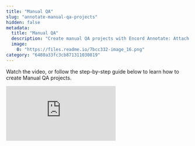 ```yaml
---
title: "Manual QA"
slug: "annotate-manual-qa-projects"
hidden: false
metadata: 
  title: "Manual QA"
  description: "Create manual QA projects with Encord Annotate: Attach datasets, select ontology, and more."
  image: 
    0: "https://files.readme.io/7bcc332-image_16.png"
category: "6480a33fc3cb871311030819"
---
```


Watch the video, or follow the step-by-step guide below to learn how to create Manual QA projects.

<div
  style={{
    height: '0',
    paddingBottom: '54.93387589013224%',
    position: 'relative'
  }}
>
  <iframe
    allowFullScreen
    frameBorder="0"
    mozallowfullscreen=""
    src="https://www.loom.com/embed/f16ee912bed943d38a7689cfb843c15f?sid=d0da65f5-1e2a-414a-9d8e-64841cf4035f"
    style={{
      height: '100%',
      left: '0',
      position: 'absolute',
      top: '0',
      width: '100%'
    }}
    webkitallowfullscreen=""
  />
</div>

# Creating Manual QA projects

Under in the _Annotate_ section in the navigation bar, select 'Projects'. Select the **Manual QA** tab to start creating a Manual QA Project.

<div class="flex justify-center">
    <img src="https://storage.googleapis.com/docs-media.encord.com/static/img/create-manualqa.png" width="700" />
</div>

1. Enter a meaningful title and description.  A clear title and description help keep your Projects organized.

If you part of an [Organization](/platform-documentation/General/general-your-organization), you will see an optional [project tags](/platform-documentation/Annotate/annotate-projects/annotate-project-settings#project-tags) drop-down. Project tags are useful for categorizing your projects. Select as many tags as are relevant to your project.

2. Enter a meaningful title and description.  A clear title and description help keep your Projects organized.

3. Attach one or more Datasets to the Project. Click the **Attach dataset** button and select the Datasets you want to add to the Project. You have the option to create a new Dataset.

<div class="flex justify-center">
    <img src="https://storage.googleapis.com/docs-media.encord.com/static/img/manualqa-attach-dataset.png" width="700" />
</div>

4. Attach an Ontology to the Project. Click the **Attach ontology** button and select the Ontology you want to add to the Project. You have the option to create a new Ontology.

<div class="flex justify-center">
    <img src="https://storage.googleapis.com/docs-media.encord.com/static/img/manualqa-attach-ontology.png" width="700" />
</div>

5. Click **Create project** to create the Project. 

<div class="flex justify-center">
    <img src="https://storage.googleapis.com/docs-media.encord.com/static/img/manaualq-finishproj.png" width="700" />
</div>

---

# Roles and permissions

| Permission                                                | Admin | Team Manager | Reviewer    | Annotator     | Annotator & Reviewer |
|-----------------------------------------------------------|-------|--------------|-------------|---------------|----------------------|
| Attach / Detach datasets                                  | ✅     | ❌            | ❌           | ❌             | ❌                    |
| Attach / Switch ontology                                  | ✅     | ❌            | ❌           | ❌             | ❌                    |
| Delete                                                    | ✅     | ❌            | ❌           | ❌             | ❌                    |
| Invite team members                                       | ✅     | ✅            | ❌           | ❌             | ❌                    |
| Manage team permissions                                   | ✅     | ✅            | ❌           | ❌             | ❌                    |
| Manage admins                                             | ✅     | ❌            | ❌           | ❌             | ❌                    |
| Annotate & review tasks in [task management system](/platform-documentation/Annotate/annotate-projects/annotate-manage-annotation-projects#task-management-system)        | ✅     | ✅            | Review only | Annotate only | ✅                    |
| Confirm annotations outside of the [task management system](/platform-documentation/Annotate/annotate-projects/annotate-manage-annotation-projects#task-management-system) | ✅     | ✅            | ❌           | ❌             | ❌                    |
| Control assignments and status in [task management system](/platform-documentation/Annotate/annotate-projects/annotate-manage-annotation-projects#task-management-system)  | ✅     | ✅            | ❌           | ❌             | ❌                    |

---

# Manual Quality Assurance

Manual quality assurance for annotation projects means that annotation tasks have to be reviewed before they can be marked as _Complete_.

You can set the following parameters for manual quality control in the [_Settings_ tab](/platform-documentation/Annotate/annotate-projects/annotate-manage-annotation-projects#quality-assurance) in your annotation project shown in the screenshot below:

- The percentage of labels that are to be manually reviewed.
- Rules for distribution of review tasks.
- Common rejection reasons that can be used to identify and systematize errors in your labels.
- Reviewer to class and annotator mapping (e.g. label X with class Y should always be reviewed by reviewer Z).
- Assign tasks that are rejected after a specific number of review cycles for expert reviews.

<div class="flex justify-center">
    <img src="https://storage.googleapis.com/docs-media.encord.com/static/img/annotate/task_management/task_management_quality.png" width="600" />
</div>

A. [Sampling Rate](#sampling-rate)
B. [Multi review assignment](#multi-review-assignment)
C. [Default rejection reasons](#default-rejection-reasons)
D. [Reviewer mapping](#reviewer-mapping)
E. [Expert review](#expert-review)

### Sampling rate

Project administrators can dynamically change the sampling rate applied to submitted annotation tasks. The sampling rate determines the proportion of the submitted labels that a reviewer should review. This can be modified with the slider.

Sampling rates can also be configured by annotation type and annotator (e.g. class Y should have a sampling rate of 50%, class Z should have a sampling rate of 80%, annotator A should have a sampling rate of 70%, annotator B should have a sampling rate of 95%) by clicking the **Configure** button (this feature is only available to paying users).

<div class="flex justify-center">
    <img src="https://storage.googleapis.com/docs-media.encord.com/static/img/annotate/task_management/task_management_granular_sampling.png" width="400" />
</div>

---

### Multi review assignment

Annotation tasks with many labels across one data asset might get partitioned into review tasks that are distributed to different reviewers. Enabling multi review assignment means that all review tasks generated through the submission of one annotation task are assigned to the same reviewer.

---

### Default rejection reasons

The default rejection reasons allows an admin to create default responses a reviewer can select when rejecting annotation tasks. Pressing the **+ New** button and entering a response will save it for future reviews. Setting default rejection reasons can help you identify and systematize errors in your labels.

---

### Reviewer mapping

You can configure rules that automatically assign specific reviewers to classes and annotators (e.g. label X with class Y should always be reviewed by reviewer Z). The setting can be configured by toggling the 'Reviewer mapping enabled' option.

Clicking the **Configure** button opens up a window where you can assign reviewers to specific annotators or classes. Assigning a reviewer to classes (objects or classifications) can be done under the _Class mapping_ tab, and assigning a reviewer to annotators under the _Annotator mapping_ tab. Any number of reviewers can be assigned to annotators and classes. One of them will be selected at a time for each task submitted.

<div class="flex justify-center">
    <img src="https://storage.googleapis.com/docs-media.encord.com/static/img/annotate/task_management/task_management_reviewer_mapping.png" width="400" />
</div>

<Note>If an annotator is mapped to a reviewer(s) and they create labels with specific classes also mapped to a reviewer, the class mapping will take precedence over the annotator mapping.</Note>

---

### Expert review

<Tip>Set up _Expert review_ in the [QA section of the _Settings_ tab](/platform-documentation/Annotate/annotate-projects/annotate-manage-annotation-projects#quality-assurance) of your Manual QA project</Tip>

Many industries and domains require years of training or experience to accurately recognize and classify examples — and an expert’s time can often be expensive or hard to schedule. In other cases, there may be additional requirements on your data quality assurance processes depending on the regulatory environment. 

To help customers speed up their data annotation processes in these complex environments, Encord provides an expert review feature which empowers expert reviewers you designate to have an additional layer of oversight in the review process.

Expert reviews differ from normal reviews in the following ways:
 - Expert reviews are initiated following a normal review, not direct annotator submission.
   - Rules for forwarding to expert review do not clash with normal annotator or class reviewer mappings.
   - Sample rate for expert review is configured according to the expert review stage config, not normal annotation sample rates. Sample rates apply to the review judgments indicated in the expert review configuration.
 - Instance annotations rejected by an expert are _permanently rejected_ instead of being returned to the annotator.

The expert review configuration resembles as follows:

<img src="https://storage.googleapis.com/docs-media.encord.com/static/img/annotate/task_management/expert_review_sample_config.png" width={900} />

Set up an expert review configuration by specifying the parameters.
1. **After X reviews**: Choose X such that after X cycles of submission and rejection by a normal reviewer, all rejected reviews are forwarded to expert review. This may sometimes be known as the _review count threshold_. Because 2 is the review count threshold in the above sample configuration, all reviews rejected for a second time will be sent to expert review.

2. **Expert reviewers**: Choose the pool of possible expert reviewers. There is no requirement to designate a user as an expert reviewer, other than they have at least _reviewer_ permissions inside in the project. Users can be made expert reviewers regardless of their placement within normal annotator or class reviewer mappings.

3. **Expert review stages**: Stages or iterations, indicate how to forward review results to expert review after each normal review. In the above sample configuration, 10% of all first reviews will be sent to expert review, and 50% of approved second reviews will be sent to expert review.
   - At each stage you configure the review iteration, the sampling rate, and the action for which to apply the sampling rate. Note that because all rejected reviews are always forwarded to expert review at the _threshold count_, you can only choose 'Approved' for the possible extra action when configuring the final stage.

The above configuration can be visualized as follows:

<img src="https://storage.googleapis.com/docs-media.encord.com/static/img/annotate/task_management/expert_review_sample_workflow.png" width={900} />

---

# Project dashboard


<AccordionGroup>
   <Accordion title=" Video Tutorial -  Monitoring annotation progress ">

<div
  style={{
    height: '0',
    paddingBottom: '55.27123848515865%',
    position: 'relative'
  }}
>
  <iframe
    allowFullScreen
    frameBorder="0"
    mozallowfullscreen=""
    src="https://www.loom.com/embed/ae2a2999b7c84f5c83e7ae61b7feb8c8?sid=5be2055a-9b54-4a23-b5f9-dee42aaefc05"
    style={{
      height: '100%',
      left: '0',
      position: 'absolute',
      top: '0',
      width: '100%'
    }}
    webkitallowfullscreen=""
  />
</div>

  </Accordion>
</AccordionGroup>

Selecting a project from the list of annotation projects takes you to its 'Project dashboard'.

<img src="https://storage.googleapis.com/docs-media.encord.com/static/img/projects/project-dashboard/project-summary-dashboard-tabs.png" width="900" />

This is where you monitor and manage your project. For example, you can view your project's summary statistics, manage labeling tasks, view your team's productivity, train models and invite collaborators.

The dashboard is split into 7 tabs:

- **[Summary](#summary)**: a high-level view of labeling and productivity statistics.
- **[Explore](#explore)**: a quick way to explore the distribution of instances and labels across data assets in the project.
- **[Labels](#labels)**: for managing all the project's labeling activity and tasks.
- **[Performance](#performance)**: a more detailed view of your team's manual labeling and productivity.
- **[Models](/platform-documentation/Annotate/models)**: for administering models in this project.
- **[Export](#export)**: for exporting your labeling data.
- **[Settings](#settings)**: editing project options, ontology, team collaborators, and other general project settings.

Access to each tab is associated with the various project roles as follows:

<div class="flex justify-center">

| **Tab**     | Annotator | Reviewer |  Annotator + Reviewer | Team Manager | Admin |
|-------------|-----------|-----------|------------------------|--------------|-------|
| Summary     | ✅         | ✅         | ✅                      | ✅            | ✅     |
| Explore     | ❌         | ❌         | ❌                      | ✅            | ✅     |
| Labels      | ✅         | ✅         | ✅                      | ✅            | ✅     |
| Performance | ❌         | ❌         | ❌                      | ✅            | ✅     |
| Models      | ❌         | ❌         | ❌                      | ✅            | ✅     |
| Export      | ❌         | ❌         | ❌                      | ❌            | ✅     |
| Settings    | ❌         | ❌         | ❌                      | ✅            | ✅     |

</div>

***

## Summary

Clicking an annotation project takes you to its _Summary_ dashboard. This dashboard has 2 components and gives you a rich visual display of your project's progress at a high level.

<img src="https://storage.googleapis.com/docs-media.encord.com/static/img/projects/project-dashboard/project-summary-dashboard.png" width="900" />

- **A**. Project task status overview: summary of your task statuses.
- **B**. Instance label task status: summary of the labels in your tasks.

<AccordionGroup>
  <Accordion title="Project task status overview">
    Displays the number of annotation tasks that are in each state: Annotate, Review or Completed.

    - **Annotate**: The task is ready to be annotated.
    - **Review**: The task is ready to be reviewed.
    - **Completed**: The task has been annotated, and reviewed. There is no further action to be taken.
  </Accordion>

  <Accordion title="Instance label task status">
    Displays the number of labels / instances that have been created, and their assigned status.

    - **Approved**: The instance has been approved by a reviewer.
    - **Returned for annotation**: The instance has been returned to the annotator by the reviewer.
    - **In review**: The instance needs to be reviewed.
  </Accordion>
</AccordionGroup>

For a more comprehensive summary of how a task moves from annotation through instance review and full completion, reference the [Status section](#status-1) below.

---

## Explore

The _Explore_ page provides interfaces to help you understand how project's  annotations are distributed amongst the data assets at both an instance and label level. It allows a deeper exploration through attributes on objects, as well as frame-level classifications.

- [Instance statistics](#instance-statistics): Class distribution across data assets in the given project.
- [Label statistics](#label-statistics): Label distributions within data assets, objects and classifications.

<img src="https://storage.googleapis.com/docs-media.encord.com/static/img/projects/project-dashboard/explore/explore-dashboard.png" width="900" />

---

### Instance statistics

This section provides the total count of all instances across the datasets in your project.

- **Project total**: Shows total instances (both objects and classifications) across the project by default. To get instance statistics for individual data files, click the drop-down to select a data file.
- **Select class**: Shows the total instances for a particular class. This is a summary of how a given class is  
  distributed across your project's data assets. The pie chart segments show a breakdown of how that class is split across the data assets.
- **Display timestamps**: Flip the toggle to switch between frame numbers and timestamps for the labels.

---

### Label statistics

This is a summary of how your labels are distributed across the project. The pie chart shows a breakdown of how many labels there are for a given class.

- **Project total**: Shows the total number of labels across different datasets in the project. To get label stats for individual data files, click the drop-down to select a data file.
- **Objects**: Click on the pie chart segment of a class to see the total number of labels and its attributes (sometimes called nested attributes) if available for that class.
- **Classifications**: Shows the global classification at project or individual video level. For example, location, time of day, etc.

### Quick definitions of classes, instances and labels

- **Class**: Fundamental unit of the project's ontology. For example the ontology of a project annotating traffic videos could have classes such as Car, Truck, Bicycle, and so on. For more information on objects and classifications, see [Ontologies Overview](/platform-documentation/Annotate/annotate-ontologies/annotate-ontologies).
- **Instance**: Specific occurrence of a class. Car(0) is an instance of the Car class, for example, it could be a specific black sedan. The single Car(0) instance can appear in a single frame or a range of frames. Therefore, instances may contain multiple labels across frames.
- **Label**: An frame-specific annotation of an instance. For example the annotation of Car(0) on frame 201 is a label.

---

## Labels

The _Labels_ page is your gateway to annotating, reviewing, and auditing the labels made against all the datasets in your project. Access to each pane will depend on the user's project role. We briefly summarize the purpose of each tab, and the roles which can access each below.


| Role                   | Activity | Queue | Data | Instances |
| ---------------------- | -------- | ----- | ---- | --------- |
| Annotator              | ✅        | ✅     | ❌    | ❌         |
| Reviewer               | ✅        | ✅     | ❌    | ❌         |
| Annotator + Reviewer   | ✅        | ✅     | ❌    | ❌         |
| Team Manager           | ✅        | ✅     | ✅    | ✅         |
| Admin                  | ✅        | ✅     | ✅    | ✅         |

The labels dashboard features the following tabs:

- [Activity](#activity): View all the tasks that are either _In review_ or _Completed_, as well as confirm the status of  
  the labels within tasks by clicking **View**.
- [Queue](#task-queue-and-workflow): The _Queue_ tab is where all labeling and review actions are initiated, regardless of a user's role within the project. It pulls tasks from the [task management system](/platform-documentation/Annotate/annotate-projects/annotate-manage-annotation-projects#task-management-system), therefore ensuring collaborators' efforts don't overwrite each other.
- [Data](#data): Use the _Data_ tab to get an overview of every _data asset_ in the project, regardless of status within the [task management system](/platform-documentation/Annotate/annotate-projects/annotate-manage-annotation-projects#task-management-system).
- [Instances](#instances): The _Instances_ tab lets you use the unique instance identifier to search the project for a specific instance, and jump directly into the editor to confirm the status of an annotation visually.

---

### Activity

The _Activity_ page allows you to quickly monitor annotation and review activity in your project by showing tasks and  providing a summary interface. The status of reviewed labels inside each task can also be seen. Tasks are displayed in most recently edited order from top to bottom.

<img src="https://storage.googleapis.com/docs-media.encord.com/static/img/projects/project-dashboard/labels/activity_screen-callouts.png" width="900" />

- A. [File, Search, & Reopen](#file-search-and-reopen): The name of the specific _data unit_ or _data asset_. This is the same as the name in the dataset to which this data asset is a part of. Use the search box to filter the list by file name, and send tasks back to annotation using the 'Reopen' feature.
- B. _Dataset_ : The dataset the _data asset_ belongs to.
- C. _Type_ : The type of the data, such as an image or video. For more on our supported data types, see our [Label Editor documentation](/platform-documentation/General/general-supported-data).
- D. [Status](#status): The status of this task within the [task management system](/platform-documentation/Annotate/annotate-projects/annotate-manage-annotation-projects#task-management-system).
- E. _Frames_ : The number of frames in the _data asset_. For a DICOM series, this will be the number of _slices_.
- F. [Reviews](#reviews): How many annotation _instances_ are in this _data asset_.
- G. _Submitted_ : Indicates when the last submit action, whether for an annotation or review, was made against any of the labels in this _data asset_.
- H. _Submitted by_ : Who last submitted the annotations.
- I. _Reviewed by_ : Who submitted the most recent review.
- J. _Actions_ : Click the **View** link to open the label editor. Note: this feature is only available to Team Managers and Administrators as an extra method of reviewing submissions outside the TMS. **We advise extra caution if you decide to edit the labels from this interface. If significant work needs to be done, we strongly recommend to 'Reopen' the task to prevent possible errors from simultaneous edits.**
- K. Filter: Use the filter drop-down to only show tasks with the selected status. Only filtered results will be shown in the Label Editor. 

#### File, Search, and Reopen

The file column shows the name of the _data asset_. For files uploaded via the GUI, they keep the name they were uploaded with. For files added from your cloud storage, this will normally be the path under the bucket they are stored on.

Use the search interface to quickly filter and display only those tasks with file names matching your desired text. Even partial matches will be shown. For example: searching "fly" will return file names containing "flyover" and "flyaround."

<div class="flex justify-center">
    <img src="https://storage.googleapis.com/docs-media.encord.com/static/img/projects/search-and-reopen.gif" />
</div>

The **Reopen** button allows Administrators and Team Managers to send tasks which are currently Completed or In review back to annotation. Select your target tasks using the checkboxes in the File column to select individual assets, or select the checkbox in the column header to select all tasks, and press the **Reopen** button to move all selected tasks back to the annotation stage. Tasks reopened in this way will have the status _Returned_ in the _Queue_ tab. No labels are lost by reopening a task. The 'Reopen' action is only applied to tasks which are both visible (i.e. not filtered out by the file search) and selected.

#### Status

This column shows the status of this task within the [task management system](/platform-documentation/Annotate/annotate-projects/annotate-manage-annotation-projects#task-management-system). The _Activity_ pane only shows assets which have had some action done on them, and therefore only reflects tasks with the following statuses:

- In review: The annotation task has been submitted but outstanding review tasks remain. In review task status is shown in blue.
- Completed: The annotation task has been submitted and all reviews have been completed. Completed task status is shown in green.

For a comprehensive summary of the possible task states, see the [status section of the Data tab](#status-1), below.

#### Reviews

The 'Reviews' column shows a count of how many instances have been reviewed in a given data asset. Click the number to open a panel which shows the last review action taken on each instance, as well as who originally created the annotation and when. Note that unless the review was done by an 'Expert Reviewer', all reviewed annotations must be either 'Approved' or 'Deleted' before a task can be 'Completed.' Read more about the Expert Review feature [here](/platform-documentation/Annotate/annotate-projects/annotate-manage-annotation-projects#expert-review).

<div class="flex justify-center">
    <img src="https://storage.googleapis.com/docs-media.encord.com/static/img/projects/project-dashboard/labels/activity_screen_reviews_popup.png" width="700" />
</div>

---

### Queue

The _Queue_ tab is where annotators and reviewers look to find their next task. The **Start labeling** and **Start reviewing** buttons visible throughout the project open the label editor with the next task in the queue according to the relevant task type.  

The _Queue_ tab can be used to assess the number of tasks assigned to you as an annotator or reviewer and therefore estimate your likely workload. Administrators and Team Managers can also use it to quickly verify the current assignments per team member, and change assignments as necessary.

<img src="https://storage.googleapis.com/docs-media.encord.com/static/img/projects/project-dashboard/labels/queue_tab-callouts.png" width="900" />

- A. [File, Search, & Assign](#file-search-and-assign): The name of the specific _data unit_ or _data asset_. This is the same as the name in the dataset to which this data asset is a part of. Use the search box to filter the list by file name, and send tasks back to annotation using the 'Reopen' feature.
- B. _Dataset_ : The dataset the _data asset_ belongs to.
- C. _Type_ : The type of the data, such as an image or video. For more on our supported data types, see our [documentation here](/platform-documentation/General/general-supported-data).
- D. [Status and Task](#status-and-task): The status and category of this task within the [task management system](/platform-documentation/Annotate/annotate-projects/annotate-manage-annotation-projects#task-management-system).
- E. _Last Edited_ : When the task was last edited
- F. _Reserved by_ : Who the task has been assigned to or reserved by
- G. [Actions](#actions): Depending on your collaborator role, you can initiate or reassign the task.
- H. Filter: Use the filter drop-down to only show tasks of the selected [status](#status-and-task). Only filtered results will be shown in the Label Editor. 

#### File, Search, and Assign

The file column shows the name of the _data asset_. For files uploaded via the GUI, they keep the name they were uploaded with. For files added from your cloud storage, this will normally be the path under the bucket they are stored on.

Use the search interface to quickly filter and display only those tasks with file names matching your desired text. Even partial matches will be shown. For example: searching "fly" will return file names containing "flyover" and "flyaround."

The 'Assign' button allows Administrators and Team Managers to allocate unassigned tasks to specific collaborators for annotation or review. Select your target tasks using the checkboxes in the File column to select individual assets, or select the checkbox in the column header to select all tasks, and press the 'Assign' button open the task assignment popup. 

Confirm the selected tasks are as intended, then select the target collaborator from the drop-down and press assign. Tasks which have already been assigned to another collaborator, as indicated by the email in the 'Reserved by' column, can not be reassigned until they have first been released.

<div class="flex justify-center">
    <img src="https://storage.googleapis.com/docs-media.encord.com/static/img/projects/project-dashboard/labels/queue_tab_assign_popup.png" width="600" />
</div>

#### Status and Task

The _Queue_ tab only shows tasks which have remaining annotation or review work to be done within the [task management system](/platform-documentation/Annotate/annotate-projects/annotate-manage-annotation-projects#task-management-system). Therefore, the stage of the task within the TMS is understood by reading the Status and Task columns together.

The two types of tasks are 'Annotate' and 'Review' which can be in any of the following states:

- Queued: The task is ready for annotation or review. For an annotation tasks to be 'Queued' it must not be assigned to a user, and must have no submitted labels. It may have been previously assigned to a user, but subsequently released before any annotations were submitted.
- Assigned: The annotation or review task is assigned to a specific user.
- Returned: The annotation task was previously submitted, and either 'reopened' after completion by a Team Manager or Administrator, or rejected by the reviewer.

#### Actions

There are two relevant actions that can be done on each task from the 'Queue' pane. Press 'Initiate' to open the label editor and proceed with annotation or review, depending on the task _type_.

Additionally, Administrators and Team Managers can click the three vertical dots to open the expanded menu, to access the 'Release task' function. Tasks must be explicitly released before they can be reassigned.

<div class="flex justify-center">
    <img src="https://storage.googleapis.com/docs-media.encord.com/static/img/projects/project-dashboard/labels/queue_tab_release-callout.png" width="500" />
</div>

---

### Data

The _Data_ page gives a complete overview of all the data asset tasks in the project, regardless of their progress through the [task management system](/platform-documentation/Annotate/annotate-projects/annotate-manage-annotation-projects#task-management-system). Therefore, this is the first place Administrators and Team Managers should check if they want to confirm the status of a given task.

<img src="https://storage.googleapis.com/docs-media.encord.com/static/img/projects/project-dashboard/labels/data_tab-callouts.png" width="900" />

- A. [File & Search](#file-and-search): The name of the specific _data unit_ or _data asset_. This is the same as the name in the dataset to which this data asset is a part of. Use the search box to filter the list by file name.
- B. _Dataset_ : The dataset the _data asset_ belongs to.
- C. _Type_ : The type of the data, such as an image or video. For more on our supported data types, see our [documentation](/platform-documentation/General/general-supported-data) here for more details.
- D. [Status](#status-1): The status of this task within the [task management system](/platform-documentation/Annotate/annotate-projects/annotate-manage-annotation-projects#task-management-system).
- E. _Frames_ : The total frames in this _data asset_. This will apply to videos, image sequences and DICOM. Images always only have 1 frame.
- F. _FPS_ : the frames per second of the _data asset_. This only applies for data of type video. Others will show a dash (`-`).
- G. _Created_ : When the task was created. Tasks are created when the dataset containing the _data asset_ is attached to the project.
- H. _Last edited by_ : the last collaborator to edit the task in any capacity (such as annotate or review), and when.
- I. [Actions](#actions-1): The _Data_ page allows users to view the task in the label editor, as well as get a code snippet for using the SDK with this task, and confirming the edit actions via the Activity Log.
- J. _Filter by_ : Use the filter drop-down to view only tasks with the selected [Status](#status-1).

<Tip>Confused about the difference between image groups and image sequences? See our [documentation here](/platform-documentation/General/general-supported-data#comparing-file-formats) to learn about different data types in Encord.</Tip>

#### File and Search

The file column shows the name of the _data asset_. For files uploaded via the GUI, they keep the name they were uploaded with. For files added from your cloud storage, this will normally be the path under the bucket they are stored on.

Use the search interface to quickly filter and display only those tasks with file names matching your desired text. Even partial matches will be shown. For example: searching "fly" will return file names containing "flyover" and "flyaround."

#### Status

The data tab provides the most comprehensive overview of all the tasks associated with each _data asset_ in a given project. As such, this is the first place to check to see the status of various tasks.

- _Queued_ : The task is ready for annotation. For a task to be 'Queued' it must not be assigned to a user, and have no submitted labels. A queued task may have been previously assigned to a user, but subsequently released before any annotations were submitted. Queued tasks are shown in light orange.
- _Assigned_ : An annotation task has been assigned to a specific user. Assigned tasks are shown in aqua green.
- _In review_ : The annotation task has been submitted but outstanding review tasks remain. In review task status is shown in blue.
- _Returned_ : The task was previously submitted, and either several of the annotations were rejected by the reviewer or it was 'reopened' after completion by a team manager or administrator.
- _Completed_ : The annotation task has been submitted and all reviews have been completed. Completed task status is shown in green.

#### Actions

Clicking **View** will drop you into the label editor to do a live audit of the annotations in this data asset. The _Data_ tab is only visible to Administrators and Team Managers and so grants great power to view any data asset, however appropriate care must be taken to ensure annotations are not simultaneously edited from the 'Queue' pane by an annotator or reviewer. Encord advises edit actions are NOT taken from the Data tab unless you have received confirmation no one else is concurrently editing the asset.

<Warning>In order to prevent any possible issues of annotator work being overwritten, it's critical that all annotations are done using the [task management system](/platform-documentation/Annotate/annotate-projects/annotate-manage-annotation-projects#task-management-system)'s _Queue_ tab, and only the person assigned to the task makes annotations at any given time.</Warning>

Other possible actions include 'API Details' which show a popup with sample code you can use to get started with our SDK to access this particular _data asset_, often known as a _label row_ in the SDK. Click 'Activity log' to see a popup with a graphical summary of add / edit / delete actions on this data asset indexed by annotator or ontology class. Click 'Display logs' in the lower right to show all actions in reverse chronological order.

---

### Instances

The _Instances_ tab allows Administrators and Team Managers to search within the data to directly find specific instances. Recall that an annotation _instance_ correlates to a unique instantiation of a specific ontology class in a data asset. 

For example, if you have the 'Person' class in your ontology, the first instance of a 'Person' in a given _data asset_ will be indicated in the interface as 'Person (0)', the second as 'Person (1)' and so on. Instances, therefore, can exist in multiple frames of a data asset, and indicate the same object. Use the _Instances_ tab to search for specific instances of _objects_ or _classifications_ using their _Identifier_.

<img src="https://storage.googleapis.com/docs-media.encord.com/static/img/projects/project-dashboard/labels/instances_tab.png" width="900" />

Instance identifiers are unique at the project scope, and can be found in any of the following ways:

- From inside the label editor, by clicking on a particular instance, and then selecting 'Copy identifier' from the instance action menu.
- From inside exported labels, where they are known as the `objectHash` or `classificationHash` as appropriate.
- When uploading labels using the SDK, you may specify your own `objectHash` or `classificationHash`.

Once you have an identifier of interest, use the 'Search instance' interface to filter the instances by identifier to quickly find the instance you're interested in. This can be particularly handy when you want to visually confirm an annotation you may not have seen before, but for which you have the identifier.

After locating your instance of interest, click **View** from the 'Actions' column to jump deeply into the dataset straight to where the instance is first annotated.

---

## Performance

You can switch between a [summary](#performance-summary), or [detailed](#performance-details) view of performance metrics using the toggle found at the top of the _Performance_ tab. Please note that the _Details_ tab will vary depending on the type of QA your project has - with both cases documented below. 

---

### Performance - Summary

The _Summary_ tab of the performance dashboard provides an overview of your team's manual labeling and productivity.

<Warning>The _Summary_ tab only displays actions taken in the Label Editor. Actions taken in the SDK **will not** be displayed.</Warning>

<div class="flex justify-center">
    <img src="https://storage.googleapis.com/docs-media.encord.com/static/img/projects/performance-new-current-toggle.png" width="700" />
</div>

#### Task actions over time

View the number of tasks in a project that have been approved, rejected, and submitted for review over a given period of time.

- The height of a bar represents the total number of tasks.
- The height of each color within a bar represents the number of approved, rejected, and submitted tasks.

<div class="flex justify-center">
    <img src="https://storage.googleapis.com/docs-media.encord.com/static/img/projects/projects-new-performance-dashboard-labeled.png" width="900" />
</div>

- **A**:  Set the time period you would like to see displayed by selecting a range of dates.
- **B**: The **Hide days without any actions** toggle removes all days at which no actions were taken from the view. 
- **C**: Download a CSV file of the data. 
- **D**: Display the data as a bar chart, or a table. While the chart provides a clear visual representation, the table provides exact figures for a more detailed picture of your team's performance. 


#### Instance Label actions over time

View the number of instance label actions in a project that have been approved, rejected, and submitted for review over a given period of time.

<div class="flex justify-center">
    <img src="https://storage.googleapis.com/docs-media.encord.com/static/img/projects/projects-new-performance-dashboard-2.png" width="900" />
</div>

- **A**: Set the time period you would like to see displayed by selecting a range of dates.
- **B**: Download a CSV file of the data. 
- **C**: Display the data as a bar chart, or a table. While the chart provides a clear visual representation, the table provides exact figures for a more detailed picture of your team's performance. 

Within your specified time period, you can choose which dates to display by using the slider located beneath the graph.

<div class="flex justify-center">
    <img src="https://storage.googleapis.com/docs-media.encord.com/static/img/projects/instance-label-actions-slider.gif" width="800" height="350"/>
</div>


#### Team collaborators

The 'Team collaborators' section shows the duration of time each project collaborator spend working on a given file.

<div class="flex justify-center">
    <img src="https://storage.googleapis.com/docs-media.encord.com/static/img/workflows/workflows-team-collaborators.png" width="600" />
</div>

**A.** 'Data file' displays session time collaborators spent working on individual files. 'Project' displays session time collaborators have spent working on the project.  

**B.** Table entries can be filtered according to dates by clicking the range of dates, and selecting the start and end date of the period you would like to see table entries displayed for.

**C.** Table entries can be downloaded in CSV format by clicking the **Download CSV** button.

**D.** When lots of entries are present they will be split across a number of different pages. The number of table entries per table can be adjusted.

---

### Performance - Details

The _Details_ tab of the performance dashboard gives a more detailed view of your team's labeling and productivity. This section will cover manual QA projects. The below details will be displayed for Manual QA projects.

<Warning>The _Details_ tab of the performance dashboard only shows information for labels created in the Label Editor. Labels submitted via the SDK **will not be** shown on the _Details_ tab. This includes labels that were submitted using the SDK, and edited in the Label Editor. </Warning>

<Tip>You can specify a range of dates, as well as whether statistics should be displayed for labels, or instances. More information on instances and labels can be found [here](#quick-definitions-of-classes-instances-and-labels).</Tip>

<div class="flex justify-center">
    <img src="https://storage.googleapis.com/docs-media.encord.com/static/img/projects/performance-new-current-toggle.png" width="700" />
</div>

<img src="https://storage.googleapis.com/docs-media.encord.com/static/img/projects/project-dashboard/performance/performance-dashboard-date-filter-and-charts.png" width="900" />
<img src="https://storage.googleapis.com/docs-media.encord.com/static/img/projects/project-dashboard/performance/performance-dashboard-annotor-and-reviewer-table.png" width="900" />
<img src="https://storage.googleapis.com/docs-media.encord.com/static/img/projects/project-dashboard/performance/performance-dashboard-objects-and-classifications-table.png" width="900" />


#### Submissions chart

The submissions chart displays the number of submitted labels or instances over the specified time period. The chart can be filtered to show submissions for specific annotators or classes. 

If you filter on both **Annotators** and **Classes** then the resulting chart will show the submission statistics for the selected annotators and for selected labels. 


#### Reviews chart

The reviews chart displays the cumulative number of accepted and rejected labels or instances over the specified time period.


#### Annotator's table

The annotator's table displays all the relevant statistics for all annotators in a Project. It can be filtered on classes to show annotator statistics only for the selected classes.

- **User**: The annotator's email.
- **Rejection rate**: Percentage of their labels or instances that have been rejected in the review process.
- **Submitted labels / instances**: Number of labels or instances that the annotator has submitted for review
  - Repeated submissions are not counted.
- **Accepted labels / instances**: Number of labels or instances that the annotator created that passed the review process.
- **Rejected labels / instances**: Number of labels or instances that the annotator created that we're rejected during the review process. Note that this can be higher than the number of submitted labels / instances since a label or instance can be rejected multiple times during the review process but the submission will only be logged once.
- **Total session time**: Time spent labeling.


#### Reviewers table

- **User**: The reviewers email.
- **Rejection rate**: Percentage of labels or instances that they rejected in the review process.
- **Accepted labels / instances**: Number of labels or instances that the reviewer accepted.
- **Rejected labels / instances**: Number of labels or instances that the reviewer rejected.
- **Total session time**: Time spent reviewing.


#### Objects and classifications table

Each row in the objects and classifications table can be expanded to show statistics on attributes. 

- **Class**: The class name.
- **Rejection rate**: Percentage of labels or instances rejected in the review process.
- **Reviewed labels / instances**: Number of labels or instances of the class that have gone through the review process.
- **Accepted labels / instances**: Number of labels or instances of the class that have passed the review process.
- **Rejected labels / instances**: Number of labels or instances of the class that failed the review process.
- **Avg. time to annotate**: Average time spent annotating this class.


---

## Settings

The _Settings_ tab allows you to make modifications to your project using the following tabs:

- [Options](#options) - Copy a project, modify datasets, modify ontology, upload annotation instructions, modify project tags, QA settings.
- [Team](#team) - Manage collaborators on a project.
- [Danger zone](#danger-zone) - Delete your project.

---

### Options

<img src="https://storage.googleapis.com/docs-media.encord.com/static/img/projects/projects-manual-qa-settings.png" width="900" />

#### Copy a project

To copy a project, click the **Copy project** button in the _Options_ section of the project's _Settings_. This opens the copy project window. From the Copy Project window, you can pick the various parts of your project you want to copy over into your new project.

#### 1. Select copy options

Choose the parts of your project you want to copy.

<img src="https://storage.googleapis.com/docs-media.encord.com/static/img/projects/project-dashboard/settings/copy_project_page1.png" width="900" />

You can copy any combination of the following assets:

- **Labels**: this will copy the labels within videos and image sequences of your choice.
- **Models**: this will copy all the models in your project along with their training logs.
- **Collaborators**: copy all project users with their respective roles. Project admins are copied regardless of whether this is selected.
- **All datasets**: all datasets will be copied, and new annotation tasks will be created for all videos and image sequences if their labels were not copied over (see next line).

<Tip>Confused about the difference between image groups and image sequences? See our [documentation here](/platform-documentation/General/general-supported-data#comparing-file-formats) to learn about different data types in Encord.</Tip>

The new annotation project will use the same ontology as the original. This can be changed in the [project settings](#settings) if required.

- If you do not want to copy labels, press **Copy project**. This creates a copy of your Project, which you can then access in the _Projects_ tab.

- If you choose to copy over labels, you will be asked to select the data assets for which you would like labels copied over. To begin the process, press **Next: configure labels**. Continue to step 2. below.

<img src="https://storage.googleapis.com/docs-media.encord.com/static/img/projects/project-dashboard/settings/select_labels_option.png" width="900" />

#### 2. Select labels to be copied

Select the data units with the labels that you want to copy into your new project.

<img src="https://storage.googleapis.com/docs-media.encord.com/static/img/projects/project-dashboard/settings/copy_labels_page2.png" width="900" />

Click **Next** to continue.

#### 3. Configure labels

Select the statuses of the files you want copied over into your new project.

<Note>When a project is copied, the task status will not be copied.  </Note>
> This means that all tasks will be `Annotate` tasks, and their status will be `Queued`.  
> All tasks will have to be re-assigned after being copied.

Click the **Copy project** button to complete the process. 

#### Upload annotation instructions

<AccordionGroup>
   <Accordion title=" Video Tutorial -  Uploading annotator instructions ">

<div
  style={{
    height: '0',
    paddingBottom: '56.25%',
    position: 'relative'
  }}
>
  <iframe
    allowFullScreen
    frameBorder="0"
    mozallowfullscreen=""
    src="https://www.loom.com/embed/164c376444e74f9c9e453f1e2d240a08?sid=2f4ed5f0-e800-4bc0-a830-0348ea6d9385"
    style={{
      height: '100%',
      left: '0',
      position: 'absolute',
      top: '0',
      width: '100%'
    }}
    webkitallowfullscreen=""
  />
</div>

  </Accordion>
</AccordionGroup>

- Click the **Add instructions** button to upload instructions for your annotators in PDF format. 

- To ensure the best possible results, provide as much detail as possible about what you would like annotated and how precise bounding boxes should be drawn. For example, instead of saying 'person', consider defining what should constitute a person for your annotators - only a full person? A torso? Or should any part of a person in a frame be labeled as a 'person'? 

<Note>The more specific your annotator instructions, the higher the chances that your annotators will perform well.</Note>

- Once uploaded, annotation instructions will be accessible within the Label Editor.

<div class="flex justify-center">
    <img src="https://storage.googleapis.com/docs-media.encord.com/static/img/projects/annotation-instructions.png" width="700" />
</div>


#### Project tags

<Note>Tags are created and managed on the [Organization level](/platform-documentation/General/general-your-organization#project-tags-tab). Once created they can be added to individual projects.</Note>

You can add tags to a Project if you are part of an [Organization](/platform-documentation/General/general-your-organization).

Project tags allow you to: 

- Flexibly categorize and group your Projects.

- Filter your Projects.

#### Adding and removing tags

You can add tags to your Projects in:

- When [creating a Project](/platform-documentation/Annotate/annotate-projects/annotate-create-projects).

- In the [_Settings_ page](#settings) of a Project. This process is described below. 

To add tags to your Projects in the _Settings_ page, navigate to the _Options_ tab and click the _Project tags_ drop-down. Here you will see the available tags in your Organization. Click on a tag to add it to a Project. You can remove a tag from your Project by clicking the same tag again, or clicking the **x** button next to its name.

<div class="flex justify-center">
    <img src="https://storage.googleapis.com/docs-media.encord.com/static/img/projects/project-dashboard/settings/add_project_tags.png" width="400" />
</div>

#### Filtering projects by tags

You can filter your Projects based on the tags they contain. To do so, click the _Projects_ tab in the navigation bar, click the _Filter by tags_ drop-down and select one or more Project tags. This will result in only Projects with the tags being selected being displayed.

<img src="https://storage.googleapis.com/docs-media.encord.com/static/img/projects/project-dashboard/settings/filter_project_tags.png" width="900" />


#### Edit project ontology

You can view or switch the Ontology attached to your Project.

<Note>Changing the Ontology can render existing labels invalid and lead to data inconsistency.</Note>

- Click the **Switch ontology** button to switch the ontology linked to your Project.  
  The resulting pop-up allows you to choose an existing Ontology from a list, or [create a new ontology](/platform-documentation/Annotate/annotate-projects/annotate-create-projects#select-ontology) for this project. 

- Click the **View ontology** button to view the details of the Ontology that is attached to the current Project. 


#### Edit datasets attached to a project

The _Datasets_ section allows you to attach or detach any number of Datasets to your Project. You must [create a new Dataset](/platform-documentation/Annotate/annotate-datasets/annotate-datasets) in the _Datasets_ section for it to become available in a project's settings.


#### Quality Assurance 

The 'Quality' section allows you to configure the way that manual quality assurance is implemented for a given project.

- The _Sampling rate_ slider determines the percentage of labels that will be manually reviewed. Clicking **Configure sampling rate** allows you to set the sampling rate for each label type, or annotator separately. 

- The **Multi review assignment enabled** toggle will assign all labels created for a given task to the same reviewer.

- **Default rejection reasons** allows you to add commonly used reasons for rejecting a label, to make them available to your reviewers and save time when reviewing tasks. 

- Toggle **Reviewer mapping** and click **Configure reviewer mapping** to assign classes, or labels made my specific annotators, to a particular reviewer.

- Toggle **Expert reviewer rule** to enable [expert review](/platform-documentation/Annotate/annotate-projects/annotate-manage-annotation-projects#expert-review).

---

### Team

To manage project collaborators, select the 'Team' pane in your project _Settings_.

<img src="https://storage.googleapis.com/docs-media.encord.com/static/img/projects/Project-settings-team-highlighted.png" width="900" />

Here you can invite collaborators to the project, and configure their roles.

<img src="https://storage.googleapis.com/docs-media.encord.com/static/img/projects/project-dashboard/settings/team_page.png" width="900" />

#### Add collaborators

To invite collaborators from within your organization to the project: 

1. Click the **+ Invite collaborators** button. This will open a new window where you can enter email addresses of the people you would like to invite.

<div class="flex justify-center">
    <img src="https://storage.googleapis.com/docs-media.encord.com/static/img/invite-collaborators.png" width="600" />
</div>

2. Select a user role for the collaborator you want to add by selecting an option from the list.

3. Type the email address of the user you'd like to add and select the user from the list. 

4. Click the **Add** button to add the user with the specified role.

<div class="flex justify-center">
    <img src="https://storage.googleapis.com/docs-media.encord.com/static/img/add-collaborator-screen.png" width="400" />
</div>


#### Add collaborators as a group

<Note>To add collaborators as a group, your organization needs to have user groups. Navigate to our documentation on [creating user groups](/platform-documentation/General/general-your-organization#creating-user-groups) for more information.</Note>

Collaborators can be added to a project as a group - which can save time as well as ensure that no individual is forgotten.

In the 'Groups' section of the page, click on **Manage** to make the 'Manage Groups' pop-up appear. 

<img src="https://storage.googleapis.com/docs-media.encord.com/static/img/projects/Project-settings-manage-groups-highlighted.png" width="900" />

Click the 'Select group' drop-down and pick a group you would like to add as collaborators. After selecting a group, click the 'Select Role' drop-down to assign a role to the group of collaborators. Click **Add** to add the group. 

<img src="https://storage.googleapis.com/docs-media.encord.com/static/img/projects/project-settings-manage-groups-popup.png" width="900" />

The group you just added will appear under the 'Added groups' heading. Repeat the process if you'd like to add more groups with different roles to the project. 

<Tip>To delete a group from the project, simply click the <img src="https://storage.googleapis.com/docs-media.encord.com/static/img/projects/settings-delete-button.png" width="30" /> button next to the group name.</Tip>

#### Change collaborator roles

Project admins can modify the different roles of collaborators, using the drop-down on the right.

<img src="https://storage.googleapis.com/docs-media.encord.com/static/img/projects/project-dashboard/settings/change_user_role.png" width="900" />

You can assign the following roles to collaborators:

- **Annotator**: annotators are responsible for labeling. This is the default role for all collaborators.
- **Reviewer**: for reviewing labeled tasks.
- **Annotator & reviewer**: a combination of annotator and reviewer.
- **Team manager**: a team manager can assign tasks to other users, and add collaborators to the project.
- **Admin**: gives this collaborator full administrative control over this project. Caution: this is an irreversible action.

Please confirm or cancel your selection when making a collaborator a project Admin.

<img src="https://storage.googleapis.com/docs-media.encord.com/static/img/projects/project-dashboard/settings/change_user_to_admin.png" width="900" />

---

### Danger zone

You can delete your project by going to the _Danger zone_ tab at the bottom of the menu, and clicking the red **Delete project** button, shown below.

<img src="https://storage.googleapis.com/docs-media.encord.com/static/img/projects/project-dashboard/settings/project_delete.png" width="900" />

<Warning>Deleting your project does not delete the datasets in the project, but will delete the project's labels and ontology.</Warning>

---

# Task management system 

The Task management system (TMS) is a system built to optimize labeling and quality control for all annotation and review tasks, allowing thousands of annotators, reviewers, team managers, and administrators, to work concurrently on the same Manual QA project. 

The task manager is enabled by default but can be switched on and off under the _Options_ tab in <a href="/platform-documentation/Annotate/annotate-projects/annotate-manage-annotation-projects#settings">project settings</a>.

Annotation and review tasks are distributed automatically using the first in, first out method - tasks that have been in the queue the longest are served first. Annotation tasks are generated and added to the label queue when a dataset or a set of datasets is attached to a project and when new data is added to attached datasets. Review tasks are generated and added to the review queue once an annotator submits an annotation task. Conversely, detaching a dataset will remove any associated annotation and review tasks, so you should exercise caution if you proceed.

<img src="https://storage.googleapis.com/docs-media.encord.com/static/img/annotate/task_management/task_management_tms_visualization.gif" width="900" />

Team managers and administrators can also assign tasks explicitly to individual annotators and reviewers. Once an annotation or review task is distributed to an annotator or reviewer, it is reserved by that individual, prohibiting other team members from accessing that task. Both annotation and review tasks are accessible in the _Queue_ pane of the _Labels_ tab.

<img src="https://storage.googleapis.com/docs-media.encord.com/static/img/annotate/task_management/task_management_queue.png" width="900" />

---

## Task generation

Annotation tasks are generated and added to the label queue when a dataset or a set of datasets is attached to a project and when a new data asset is added to attached datasets. Review tasks are generated and added to the review queue once an annotator submits an annotation task. Conversely, detaching a dataset will remove any associated annotation and review tasks, so you should exercise caution if you proceed.

By default, each data asset will be labeled once, and each label submitted for review will be reviewed once. You can create additional review tasks by clicking the **+ Add reviews** button and following the steps in the window. You can reopen submitted annotation tasks if you wish to send the data asset back into the queue for further labeling by selecting the relevant assets and clicking the **Reopen** button.

<div class="flex justify-center">
    <img src="https://storage.googleapis.com/docs-media.encord.com/static/img/annotate/task_management/task_management_add_reviews.png" width="350" />
</div>

---

## Task distribution

Annotation and review tasks are distributed automatically using the first in-first out method (illustrated below) - tasks that have been in the queue the longest are served first. Once an annotator or reviewer clicks on the **Start labeling** or **Start reviewing** button, the next available free task in the queue is reserved by that individual, prohibiting other team members from accessing the task. Once the task is fetched, the annotator or reviewer is taken to the <a href="/platform-documentation/Annotate/annotate-label-editor">label editor</a> to complete the task.

<div class="flex justify-center">
    <img src="https://storage.googleapis.com/docs-media.encord.com/static/img/annotate/task_management/task_management_fifo.jpg" width="900" />
</div>

Project administrators and team managers can override the automated distribution of tasks by explicitly assigning tasks to individuals in the _Queue_ pane of the _Labels_ tab. Assignments can be done on a task-by-task basis or in bulk by selecting the relevant tasks and clicking the **Assign** button.

<div class="flex justify-center">
    <img src="https://storage.googleapis.com/docs-media.encord.com/static/img/annotate/task_management/task_management_bulk_assign.png" width="400" />
</div>

Tasks can be released by pressing the icon next to the task and clicking the **Release task** button. Reserved tasks do not have an expiry and will keep being assigned to an individual until it is submitted, released, or skipped.

<Tip>Annotation tasks can be submitted programmatically using our SDK <a href="/sdk-documentation/getting-started-sdk/installation-sdk" target="none">Encord's Python SDK</a>.</Tip>

---

## Task completion

An annotation task is completed once all outstanding labels subject to review have been reviewed. Completed annotation tasks and annotation tasks currently in the review stage are visible in the _Activity_ pane of the _Labels_ tab.

<div class="flex justify-center">
    <img src="https://storage.googleapis.com/docs-media.encord.com/static/img/annotate/task_management/task_management_activity.png" width="900" />
</div>

#### Task Status

The Task Status indicates the status of a given task. A task's status evolves from _Queued_ for annotation to _In review_ and finally _Complete_. If labels are rejected or the tasks is otherwise judged in need of further annotation work, the status will be marked as _Returned_. The most comprehensive view of task statuses is available to project Administrators, and Team Managers in a Project's _Labels_ dashboard of the [_Data_ tab](/platform-documentation/Annotate/annotate-projects/annotate-manage-annotation-projects#data).

---

### Annotation

Tasks are labeled in the <a href="/platform-documentation/Annotate/annotate-label-editor">Label Editor</a>. Click **Submit** to submit your labels for review. 

Annotators can skip tasks by clicking the **Skip** button. If a task is skipped, the next available task is automatically displayed and assigned.

<div class="flex justify-center">
    <img src="https://storage.googleapis.com/docs-media.encord.com/static/img/annotate/task_management/task_management_editor_preview.png" width="900" />
</div>

<Warning>In order to prevent any possible issues of annotator work being overwritten, it's critical that all annotations are done via the [_Queue_ tab](#task-queue-and-workflow), and only the person assigned to the task makes annotations at any given time.</Warning>

---

### Review

Review tasks are completed in the <a href="/platform-documentation/Annotate/annotate-label-editor">Label Editor</a>.

<div class="flex justify-center">
    <img src="https://storage.googleapis.com/docs-media.encord.com/static/img/annotate/task_management/task_management_review.png" width="900" />
</div>

Review mode components:

- **A**. Single label review toggle
- **B**.  Edit labels 
- **C**. Pending reviews pane
- **D**. Completed reviews pane 
- **E**.  Reject and Approve buttons 
- **F**.  Approve and Reject all in frame buttons

<Note>All labels are reviewed on an instance level. This means that if an instance is rejected on one frame, it will be rejected across all frames. This includes  using the **Accept all in frame** and the **Reject all in frame** buttons.</Note>


#### 'Pending' and 'Completed' review panes

All labels for review for a particular data asset assigned to the reviewer are automatically loaded into the 'Pending reviews' pane. Completed reviews are displayed in the 'Completed reviews' pane. You can click on specific objects to highlight them. Labels can be selected and then approved or rejected for a given instance or in bulk using the **Reject** and **Approve** buttons or the matching hotkeys, <kbd>b</kbd> for reject and <kbd>n</kbd> for approve.

#### 'Single label review' toggle

You can enter the 'Single label review' mode by toggling the switch at the top. The single label review mode automatically highlights and hides other objects, allowing you to review and approve or reject a single label at a time and quickly browse through individual labels using the *Up* and *Down* keys on your keyboard.

<Note>The reviewer is automatically taken to the next set of requested label reviews once all labels in a particular review task have been reviewed.</Note>

#### Edit labels

A convenient feature is allowing reviewers to edit labels and make small adjustments without the need to return the entire set of labels to the annotator.
Press the **Edit labels** button and make any necessary changes before switching back to review mode.
Currently, only a subset of label edit operations are supported:
<ul>
  <li>objects: moving the object or individual vertices</li>
  <li>classifications: changing the classification value</li>
  <li>objects and classifications: change any attributes</li>
</ul>

#### Approve/Reject all in frame buttons


In addition to being able to review all labels for a given instance, you can review labels grouped by frame as well.
For review workflows that focus on progressing through video by frame rather than by instance, use the **Approve all in frame** and **Reject all in frame** buttons.
Of course, you should be sure you want to apply that judgement to all labels in a given frame before using this feature!

---

### Rejected labels

If a reviewer rejects a label during the review stage, it will be marked as *Returned* in the _Queue_ pane of the _Labels_ tab. By default, rejected annotation tasks are returned and assigned to the queue of the person who submitted the task.

Returned tasks are resolved in a purpose-built user interface in the _Mark as resolved_ button to mark it as resolved.

Annotation tasks cannot be re-resubmitted until all issues have been marked as resolved. Once a task is re-submitted, the labels marked as resolved are sent back for an additional review. There is no limit on how many times a label can be rejected and sent back for correction.

<img src="https://storage.googleapis.com/docs-media.encord.com/static/img/annotate/task_management/returned_task_comments.png" alt="Returned task label editor view" width="900" />

---

### Missing labels

If a reviewer determines that a label is missing entirely, they can use the report missing labels feature to indicate labels are missing in a given frame or image. Missing label reports will be sent back to the annotator via the same queue as rejected labels.

<img src="https://storage.googleapis.com/docs-media.encord.com/static/img/annotate/task_management/submit_missing_label.png" alt="Submit missing label report" width="900" />

